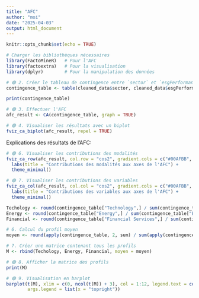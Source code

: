 ```yaml
---
title: "AFC"
author: "moi"
date: "2025-04-03"
output: html_document
---
```


```r
knitr::opts_chunk$set(echo = TRUE)
```

```r
# Charger les bibliothèques nécessaires
library(FactoMineR)   # Pour l'AFC
library(factoextra)   # Pour la visualisation
library(dplyr)        # Pour la manipulation des données

# 🟢 2. Créer le tableau de contingence entre `sector` et `esgPerformance`
contingence_table <- table(cleaned_data$sector, cleaned_data$esgPerformance)

print(contingence_table)

# 🟢 3. Effectuer l'AFC
afc_result <- CA(contingence_table, graph = TRUE)

# 🟢 4. Visualiser les résultats avec un biplot
fviz_ca_biplot(afc_result, repel = TRUE)

```
Explications des résultats de l'AFC:
```r
# 🟢 6. Visualiser les contributions des modalités
fviz_ca_row(afc_result, col.row = "cos2", gradient.cols = c("#00AFBB", "#E7B800", "#FC4E07"), repel = TRUE) +
  labs(title = "Contributions des modalités aux axes de l'AFC") +
  theme_minimal()

# 🟢 7. Visualiser les contributions des variables
fviz_ca_col(afc_result, col.col = "cos2", gradient.cols = c("#00AFBB", "#E7B800", "#FC4E07"), repel = TRUE) +
  labs(title = "Contributions des variables aux axes de l'AFC") +
  theme_minimal()

```
```r
Techology <- round(contingence_table["Technology",] / sum(contingence_table["Technology",]), 2)
Energy <- round(contingence_table["Energy",] / sum(contingence_table["Energy",]), 2)
Financial <- round(contingence_table["Financial Services",] / sum(contingence_table["Financial Services",]), 2)

# 6. Calcul du profil moyen
moyen <- round(apply(contingence_table, 2, sum) / sum(apply(contingence_table, 2, sum)), 2)

# 7. Créer une matrice contenant tous les profils
M <- rbind(Techology, Energy, Financial, moyen = moyen)

# 🟢 8. Afficher la matrice des profils
print(M)

# 🟢 9. Visualisation en barplot
barplot(t(M), xlim = c(0, ncol(t(M)) + 3), col = 1:12, legend.text = colnames(contingence_table),
        args.legend = list(x = "topright"))
```


